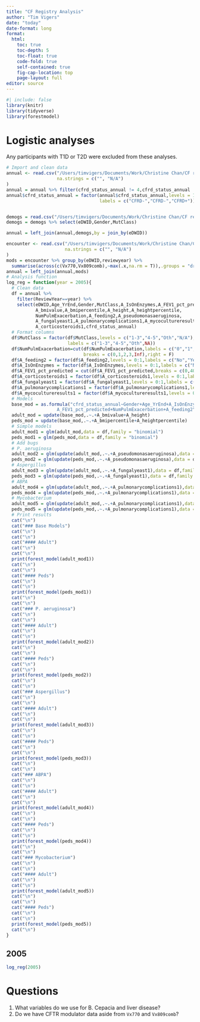 ```yaml
---
title: "CF Registry Analysis"
author: "Tim Vigers"
date: "today"
date-format: long
format:
  html:
    toc: true
    toc-depth: 5
    toc-float: true
    code-fold: true
    self-contained: true
    fig-cap-location: top
    page-layout: full
editor: source
---
```


```r
#| include: false
library(knitr)
library(tidyverse)
library(forestmodel)
```

# Logistic analyses

Any participants with T1D or T2D were excluded from these analyses.

```r
# Import and clean data
annual <- read.csv("/Users/timvigers/Documents/Work/Christine Chan/CF registry data/CFF19_Annualized_Del1.csv",
                   na.strings = c("", "N/A")
)
annual = annual %>% filter(cfrd_status_annual != 4,cfrd_status_annual != 5)
annual$cfrd_status_annual = factor(annual$cfrd_status_annual,levels = 1:3,
                                   labels = c("CFRD-","CFRD-","CFRD+"))


demogs = read.csv("/Users/timvigers/Documents/Work/Christine Chan/CF registry data/CFF19_DemogCFDiag_Del1.csv")
demogs = demogs %>% select(eDWID,Gender,MutClass)

annual = left_join(annual,demogs,by = join_by(eDWID))

encounter <- read.csv("/Users/timvigers/Documents/Work/Christine Chan/CF registry data/CFF19_encountersMerged_Del1.csv",
                      na.strings = c("", "N/A")
)
mods = encounter %>% group_by(eDWID,reviewyear) %>%
  summarise(across(c(Vx770,Vx809comb),~max(.x,na.rm = T)),.groups = "drop")
annual = left_join(annual,mods)
# Analysis function
log_reg = function(year = 2005){
  # Clean data
  df = annual %>% 
    filter(ReviewYear==year) %>%
    select(eDWID,Age_YrEnd,Gender,MutClass,A_IsOnEnzymes,A_FEV1_pct_predicted,
           A_bmivalue,A_bmipercentile,A_height,A_heightpercentile,
           NumPulmExacerbation,A_feeding2,A_pseudomonasaeruginosa,
           A_fungalyeast1,A_pulmonarycomplications1,A_mycocultureresults1,
           A_corticosteroids1,cfrd_status_annual)
  # Format columns
  df$MutClass = factor(df$MutClass,levels = c("1-3","4-5","Oth","N/A"),
                       labels = c("1-3","4-5","Oth",NA))
  df$NumPulmExacerbation=cut(df$NumPulmExacerbation,labels = c("0","1","2",">=3"),
                             breaks = c(0,1,2,3,Inf),right = F)
  df$A_feeding2 = factor(df$A_feeding2,levels = 0:1,labels = c("No","Yes"))
  df$A_IsOnEnzymes = factor(df$A_IsOnEnzymes,levels = 0:1,labels = c("No","Yes"))
  df$A_FEV1_pct_predicted = cut(df$A_FEV1_pct_predicted,breaks = c(0,40,80,100,Inf),right = F)
  df$A_corticosteroids1 = factor(df$A_corticosteroids1,levels = 0:1,labels = c("No","Yes"))
  df$A_fungalyeast1 = factor(df$A_fungalyeast1,levels = 0:1,labels = c("No","Yes"))
  df$A_pulmonarycomplications1 = factor(df$A_pulmonarycomplications1,levels = 0:1,labels = c("No","Yes"))
  df$A_mycocultureresults1 = factor(df$A_mycocultureresults1,levels = 0:1,labels = c("No","Yes"))
  # Models
  base_mod = as.formula("cfrd_status_annual~Gender+Age_YrEnd+A_IsOnEnzymes+MutClass+
                   A_FEV1_pct_predicted+NumPulmExacerbation+A_feeding2")
  adult_mod = update(base_mod,.~.+A_bmivalue+A_height)
  peds_mod = update(base_mod,.~.+A_bmipercentile+A_heightpercentile)
  # Simple models
  adult_mod1 = glm(adult_mod,data = df,family = "binomial")
  peds_mod1 = glm(peds_mod,data = df,family = "binomial")
  # Add bugs
  # P. aeruginosa
  adult_mod2 = glm(update(adult_mod,.~.+A_pseudomonasaeruginosa),data = df,family = "binomial")
  peds_mod2 = glm(update(peds_mod,.~.+A_pseudomonasaeruginosa),data = df,family = "binomial")
  # Aspergillus
  adult_mod3 = glm(update(adult_mod,.~.+A_fungalyeast1),data = df,family = "binomial")
  peds_mod3 = glm(update(peds_mod,.~.+A_fungalyeast1),data = df,family = "binomial")
  # ABPA
  adult_mod4 = glm(update(adult_mod,.~.+A_pulmonarycomplications1),data = df,family = "binomial")
  peds_mod4 = glm(update(peds_mod,.~.+A_pulmonarycomplications1),data = df,family = "binomial")
  # Mycobacterium
  adult_mod5 = glm(update(adult_mod,.~.+A_pulmonarycomplications1),data = df,family = "binomial")
  peds_mod5 = glm(update(peds_mod,.~.+A_pulmonarycomplications1),data = df,family = "binomial")
  # Print results
  cat("\n")
  cat("### Base Models")
  cat("\n")
  cat("\n")
  cat("#### Adult")
  cat("\n")
  cat("\n")
  print(forest_model(adult_mod1))
  cat("\n")
  cat("\n")
  cat("#### Peds")
  cat("\n")
  cat("\n")
  print(forest_model(peds_mod1))
  cat("\n")
  cat("\n")
  cat("### P. aeruginosa")
  cat("\n")
  cat("\n")
  cat("#### Adult")
  cat("\n")
  cat("\n")
  print(forest_model(adult_mod2))
  cat("\n")
  cat("\n")
  cat("#### Peds")
  cat("\n")
  cat("\n")
  print(forest_model(peds_mod2))
  cat("\n")
  cat("\n")
  cat("### Aspergillus")
  cat("\n")
  cat("\n")
  cat("#### Adult")
  cat("\n")
  cat("\n")
  print(forest_model(adult_mod3))
  cat("\n")
  cat("\n")
  cat("#### Peds")
  cat("\n")
  cat("\n")
  print(forest_model(peds_mod3))
  cat("\n")
  cat("\n")
  cat("### ABPA")
  cat("\n")
  cat("\n")
  cat("#### Adult")
  cat("\n")
  cat("\n")
  print(forest_model(adult_mod4))
  cat("\n")
  cat("\n")
  cat("#### Peds")
  cat("\n")
  cat("\n")
  print(forest_model(peds_mod4))
  cat("\n")
  cat("\n")
  cat("### Mycobacterium")
  cat("\n")
  cat("\n")
  cat("#### Adult")
  cat("\n")
  cat("\n")
  print(forest_model(adult_mod5))
  cat("\n")
  cat("\n")
  cat("#### Peds")
  cat("\n")
  cat("\n")
  print(forest_model(peds_mod5))
  cat("\n")
}
```

## 2005

```r
log_reg(2005)
```

# Questions

1. What variables do we use for B. Cepacia and liver disease?
2. Do we have CFTR modulator data aside from `Vx770` and `Vx809comb`?
